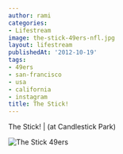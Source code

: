 ```yaml
---
author: rami
categories:
- Lifestream
image: the-stick-49ers-nfl.jpg
layout: lifestream
publishedAt: '2012-10-19'
tags:
- 49ers
- san-francisco
- usa
- california
- instagram
title: The Stick!
---
```


The Stick! | (at Candlestick Park)

![The Stick 49ers](/assets/images/content/lifestream/the-stick-49ers-nfl.jpg)
